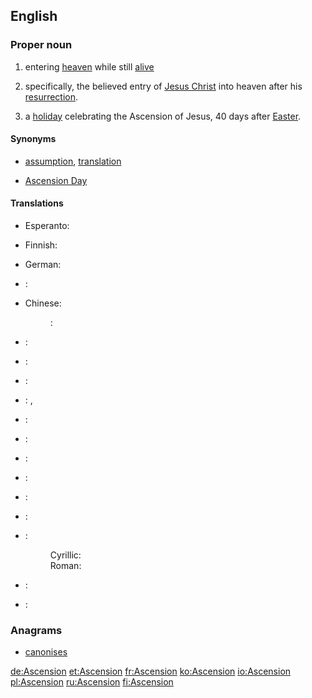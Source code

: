 {{also|ascension|ascensión|Ascensión}}
==English==
{{wikipedia|entering heaven alive}}

===Proper noun===
{{en-proper noun}}

# {{religion}} entering [[heaven]] while still [[alive]]
# {{Christianity}} specifically, the believed entry of [[Jesus Christ]] into heaven after his [[resurrection]].
# {{Christianity}} a [[holiday]] celebrating the Ascension of Jesus, 40 days after [[Easter]].

====Synonyms====
* {{sense|entering heaven}} [[assumption]], [[translation]]
* {{sense|holiday}} [[Ascension Day]]

====Translations====
{{trans-top|entering heaven alive}}
* Esperanto: {{t|eo|ĉieliro}}
{{trans-bottom}}

{{trans-top|Jesus' rise to heaven}}
{{trans-bottom}}

{{trans-top|holiday celebrating Ascension of Jesus}}
* Finnish: {{t+|fi|helatorstai}}
{{trans-mid}}
* German: {{t+|de|Himmelfahrt|f}}
{{trans-bottom}}

{{checktrans-top}}
* {{ttbc|bg}}: {{t|bg|Възнесение|sc=Cyrl}}
* Chinese:
*: {{ttbc|cmn}}: {{t|cmn|升天|tr=shēngtiān|sc=Hani}}
* {{ttbc|da}}: {{t|da|himmelfart|c}}
* {{ttbc|fi}}: {{t-|fi|taivaaseenastuminen}}
* {{ttbc|fr}}: {{t+|fr|Ascension|f}}
* {{ttbc|de}}: {{t+|de|Christi Himmelfahrt|f}}, {{t+|de|Himmelfahrt|f}}
* {{ttbc|el}}: {{t|el|Ανάληψη|f|tr=Análipsi|sc=Grek}}
* {{ttbc|hu}}: {{t|hu|mennybemenetel}}
{{trans-mid}}
* {{ttbc|it}}: {{t-|it|Ascensione|f}}
* {{ttbc|ja}}: {{t|ja|昇天|f|tr={{l|ja|しょうてん|sc=Jpan}}, [[shōten]]|sc=Jpan}}
* {{ttbc|mt}}: {{t-|mt|Lapsi|xs=Maltese}}
* {{ttbc|ru}}: {{t|ru|вознесение|n|tr=voznesénije|sc=Cyrl}}
* {{ttbc|sh}}:
*: Cyrillic: {{t|sh|Вазнесењ|n|sc=Cyrl}}
*: Roman: {{t|sh|Vaznesenj|n}}
* {{ttbc|es}}: {{t-|es|Ascensión|f}}
* {{ttbc|vi}}: {{t|vi|Thăng thiên}}
{{checktrans-bottom}}

{{count page|[[Wiktionary:Page count]]}}

===Anagrams===
* [[canonises#English|canonises]]

[[de:Ascension]]
[[et:Ascension]]
[[fr:Ascension]]
[[ko:Ascension]]
[[io:Ascension]]
[[pl:Ascension]]
[[ru:Ascension]]
[[fi:Ascension]]